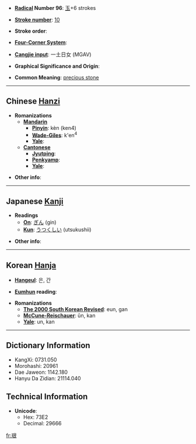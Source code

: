* '''[[Wiktionary:Chinese radical index| Radical]] Number 96''': [[Wiktionary:Chinese radical index 玉|玉]]+6 strokes

* '''[[Wiktionary:Chinese total strokes index|Stroke number]]''': [[Wiktionary:Chinese total strokes index 10|10]]

* '''Stroke order''': 

* '''[[Wiktionary:Chinese four corner index|Four-Corner System]]''': 

* '''[[Wiktionary:Chinese Cangjie index|Cangjie input]]''': 一土日女 (MGAV)

* '''Graphical Significance and Origin''': 

* '''Common Meaning''': [[precious stone]]

----

== Chinese [[Hanzi]] ==

* '''Romanizations'''
** '''[[Mandarin]]'''
*** '''[[Pinyin]]''': kèn (ken4)
*** '''[[Wade-Giles]]''': k'en<sup>4</sup>
*** '''[[Yale]]''': 
** '''[[Cantonese]]'''
*** '''[[Jyutping]]''':
*** '''[[Penkyamp]]''': 
*** '''[[Yale]]''': 

* '''Other info''': 

----

== Japanese [[Kanji]] ==

* '''Readings'''
** '''[[On]]''': [[ぎん]] (gin)
** '''[[Kun]]''': [[うつくしい]] (utsukushii)

* '''Other info''':  

----

== Korean [[Hanja]] ==

* '''[[Hangeul]]''': 은, 간

* '''[[Eumhun]] reading''': 

* '''Romanizations'''
** '''[[The 2000 South Korean Revised Romanization|The 2000 South Korean Revised]]''': eun, gan
** '''[[McCune-Reischauer]]''': ŭn, kan
** '''[[Yale]]''': un, kan

----

== Dictionary Information ==

* KangXi: 0731.050
* Morohashi: 20961
* Dae Jaweon: 1142.180
* Hanyu Da Zidian: 21114.040

== Technical Information ==

* '''Unicode''':
** Hex: 73E2
** Decimal: 29666

[[fr:珢]]